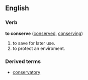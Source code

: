 ==English==

===Verb===
'''to conserve'''  ([[conserved]], [[conserving]])
#to save for later use.
#to protect an enviroment.

{{stub}}

===Derived terms===
*[[conservatory]]